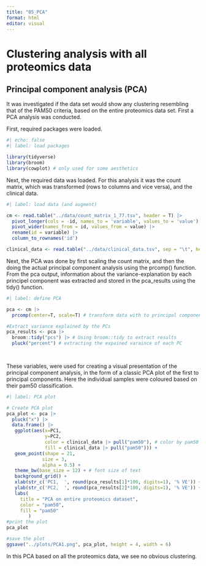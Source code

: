 ```yaml
---
title: "05_PCA"
format: html
editor: visual
---
```


# Clustering analysis with all proteomics data

## Principal component analysis (PCA)

It was investigated if the data set would show any clustering resembling that of the PAM50 criteria, based on the entire proteomics data set. First a PCA analysis was conducted.

First, required packages were loaded.

```r
#| echo: false
#| label: load packages

library(tidyverse)
library(broom)
library(cowplot) # only used for some aesthetics

```

Next, the required data was loaded. For this analysis it was the count matrix, which was transformed (rows to columns and vice versa), and the clinical data.

```r
#| label: load data (and augment)

cm <- read.table("../data/count_matrix_1_77.tsv", header = T) |>
  pivot_longer(cols = -id, names_to = 'variable', values_to = 'value') |>
  pivot_wider(names_from = id, values_from = value) |>
  rename(id = variable) |>
  column_to_rownames('id')

clinical_data <- read.table("../data/clinical_data.tsv", sep = "\t", header = T)
```

Next, the PCA was done by first scaling the count matrix, and then the doing the actual principal component analysis using the prcomp() function. From the pca output, information about the variance-explanation by each principel component was extracted and stored in the pca_results using the tidy() function.

```r
#| label: define PCA

pca <- cm |> 
  prcomp(center=T, scale=T) # transform data with to principal components

#Extract variance explained by the PCs
pca_results <- pca |>
  broom::tidy("pcs") |> # Using broom::tidy to extract results
  pluck("percent") # extracting the expained varaince of each PC

  
```

These variables, were used for creating a visual presentation of the principal component analysis, in the form of a classic PCA plot of the first to principal components. Here the individual samples were coloured based on their pam50 classification.

```r
#| label: PCA plot

# Create PCA plot
pca_plot <- pca |> 
  pluck("x") |> 
  data.frame() |> 
   ggplot(aes(x=PC1, 
              y=PC2, 
              color = clinical_data |> pull("pam50"), # color by pam50 from clinical_data
              fill = clinical_data |> pull("pam50"))) +
   geom_point(shape = 21,
             size = 3, 
             alpha = 0.5) +
   theme_bw(base_size = 12) + # font size of text
   background_grid() +
   xlab(str_c('PC1,  ', round(pca_results[1]*100, digits=1), '% VE')) + 
   ylab(str_c('PC2,  ', round(pca_results[2]*100, digits=1), '% VE')) +
   labs(
     title = "PCA on entire proteomics dataset",
     color = "pam50",
     fill = "pam50"
        )
#print the plot
pca_plot

#save the plot
ggsave("../plots/PCA1.png", pca_plot, height = 4, width = 6)

```

In this PCA based on all the proteomics data, we see no obvious clustering.
